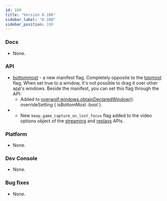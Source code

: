 ```yaml
---
id: 180
title: "Version 0.180"
sidebar_label: "0.180"
sidebar_position: 180
---
```


### Docs

* None.

### API

* [bottommost](/api/manifest#windows-bottommost) - a new manifest flag. Completely opposite to the [topmost](/api/manifest#windows-topmost) flag. When set true to a window, it's not possible to drag it over other app's windows. Beside the manifest, you can set this flag through the API:
  * Added to [overwolf.windows.obtainDeclaredWindow()](/api/windows#obtaindeclaredwindowwindowname-overridesetting-callback): overrideSetting { isBottomMost :bool }.
* * New `keep_game_capture_on_lost_focus` flag added to the video options object of the [streaming](/api/streaming#streamvideooptions-object) and [replays](/api/media/replays#replayvideooptions-object) APIs.

### Platform

* None.

### Dev Console

* None.

### Bug fixes

* None.

